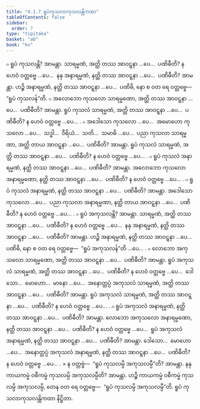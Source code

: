 ```yaml
---
title: "4.1.7 ရူပံကုသလာကုသလန္တိကထာ"
tableOfContents: false
sidebar:
  order: 7
type: "tipitaka"
basket: "ab"
book: "kv"
---
```



<DynamicBreadcrumb />

<Division number="760" book="kv" e="ch" v="32" p="388">

<Paragraph number="2404" book="kv">
๐ ရူပံ ကုသလန္တိ? အာမန္တာ. သာရမ္မဏံ, အတ္ထိ တဿ အာဝဋ္ဋနာ …ပေ…  ပဏိဓီတိ? န ဟေဝံ ဝတ္တဗ္ဗေ …ပေ…  နနု အနာရမ္မဏံ, နတ္ထိ တဿ အာဝဋ္ဋနာ …ပေ…  ပဏိဓီတိ? အာမန္တာ. ဟဉ္စိ အနာရမ္မဏံ, နတ္ထိ တဿ အာဝဋ္ဋနာ …ပေ…  ပဏိဓိ, နော စ ဝတ ရေ ဝတ္တဗ္ဗေ—  “ရူပံ ကုသလန်”တိ.
</Paragraph>

</Division>
<Division number="761" book="kv" e="ch" v="32" p="388">

<Paragraph number="2405" book="kv">
๐ အလောဘော ကုသလော သာရမ္မဏော, အတ္ထိ တဿ အာဝဋ္ဋနာ …ပေ…  ပဏိဓီတိ? အာမန္တာ. ရူပံ ကုသလံ သာရမ္မဏံ, အတ္ထိ တဿ အာဝဋ္ဋနာ …ပေ…  ပဏိဓီတိ? န ဟေဝံ ဝတ္တဗ္ဗေ …ပေ… .
</Paragraph>

<Paragraph number="2406" book="kv">
๐ အဒေါသော ကုသလော …ပေ…  အမောဟော ကုသလော …ပေ…  သဒ္ဓါ…  ဝီရိယံ…  သတိ…  သမာဓိ …ပေ…  ပညာ ကုသလာ သာရမ္မဏာ, အတ္ထိ တာယ အာဝဋ္ဋနာ …ပေ…  ပဏိဓီတိ? အာမန္တာ. ရူပံ ကုသလံ သာရမ္မဏံ, အတ္ထိ တဿ အာဝဋ္ဋနာ …ပေ…  ပဏိဓီတိ? န ဟေဝံ ဝတ္တဗ္ဗေ …ပေ… .
</Paragraph>

<Paragraph number="2407" book="kv">
๐ ရူပံ ကုသလံ အနာရမ္မဏံ, နတ္ထိ တဿ အာဝဋ္ဋနာ …ပေ…  ပဏိဓီတိ? အာမန္တာ. အလောဘော ကုသလော အနာရမ္မဏော, နတ္ထိ တဿ အာဝဋ္ဋနာ …ပေ…  ပဏိဓီတိ? န ဟေဝံ ဝတ္တဗ္ဗေ …ပေ… .
</Paragraph>

<Paragraph number="2408" book="kv">
๐ ရူပံ ကုသလံ အနာရမ္မဏံ, နတ္ထိ တဿ အာဝဋ္ဋနာ …ပေ…  ပဏိဓီတိ? အာမန္တာ. အဒေါသော ကုသလော …ပေ…  ပညာ ကုသလာ အနာရမ္မဏာ, နတ္ထိ တာယ အာဝဋ္ဋနာ …ပေ…  ပဏိဓီတိ? န ဟေဝံ ဝတ္တဗ္ဗေ …ပေ… .
</Paragraph>

</Division>
<Division number="762" book="kv" e="ch" v="32" p="388">

<Paragraph number="2409" book="kv">
๐ ရူပံ အကုသလန္တိ? အာမန္တာ. သာရမ္မဏံ, အတ္ထိ တဿ အာဝဋ္ဋနာ …ပေ…  ပဏိဓီတိ? န ဟေဝံ ဝတ္တဗ္ဗေ …ပေ…  နနု အနာရမ္မဏံ, နတ္ထိ တဿ အာဝဋ္ဋနာ …ပေ…  ပဏိဓီတိ? အာမန္တာ. ဟဉ္စိ အနာရမ္မဏံ, နတ္ထိ တဿ အာဝဋ္ဋနာ …ပေ…  ပဏိဓိ, နော စ ဝတ ရေ ဝတ္တဗ္ဗေ—  “ရူပံ အကုသလန်”တိ …ပေ… .
</Paragraph>

</Division>
<Division number="763" book="kv" e="ch" v="32" p="388">

<Paragraph number="2410" book="kv">
๐ လောဘော အကုသလော သာရမ္မဏော, အတ္ထိ တဿ အာဝဋ္ဋနာ …ပေ…  ပဏိဓီတိ? အာမန္တာ. ရူပံ အကုသလံ သာရမ္မဏံ, အတ္ထိ တဿ အာဝဋ္ဋနာ …ပေ…  ပဏိဓီတိ? န ဟေဝံ ဝတ္တဗ္ဗေ …ပေ…  ဒေါသော…  မောဟော…  မာနော …ပေ…  အနောတ္တပ္ပံ အကုသလံ သာရမ္မဏံ, အတ္ထိ တဿ အာဝဋ္ဋနာ …ပေ…  ပဏိဓီတိ? အာမန္တာ. ရူပံ အကုသလံ သာရမ္မဏံ, အတ္ထိ တဿ အာဝဋ္ဋနာ …ပေ…  ပဏိဓီတိ? န ဟေဝံ ဝတ္တဗ္ဗေ …ပေ… .
</Paragraph>

<Paragraph number="2411" book="kv">
๐ ရူပံ အကုသလံ အနာရမ္မဏံ, နတ္ထိ တဿ အာဝဋ္ဋနာ …ပေ…  ပဏိဓီတိ? အာမန္တာ. လောဘော အကုသလော အနာရမ္မဏော, နတ္ထိ တဿ အာဝဋ္ဋနာ …ပေ…  ပဏိဓီတိ? န ဟေဝံ ဝတ္တဗ္ဗေ …ပေ…  ရူပံ အကုသလံ အနာရမ္မဏံ, နတ္ထိ တဿ အာဝဋ္ဋနာ …ပေ…  ပဏိဓီတိ? အာမန္တာ. ဒေါသော…  မောဟော …ပေ…  အနောတ္တပ္ပံ အကုသလံ အနာရမ္မဏံ, နတ္ထိ တဿ အာဝဋ္ဋနာ …ပေ…  ပဏိဓီတိ? န ဟေဝံ ဝတ္တဗ္ဗေ …ပေ… .
</Paragraph>

</Division>
<Division number="764" book="kv" e="ch" v="32" p="389">

<Paragraph number="2412" book="kv">
× န ဝတ္တဗ္ဗံ—  “ရူပံ ကုသလမ္ပိ အကုသလမ္ပီ”တိ? အာမန္တာ. နနု ကာယကမ္မံ ဝစီကမ္မံ ကုသလမ္ပိ အကုသလမ္ပီတိ? အာမန္တာ. ဟဉ္စိ ကာယကမ္မံ ဝစီကမ္မံ ကုသလမ္ပိ အကုသလမ္ပိ, တေန ဝတ ရေ ဝတ္တဗ္ဗေ—  “ရူပံ ကုသလမ္ပိ အကုသလမ္ပီ”တိ.

</Paragraph>
</Division>

<Paragraph number="2413" type="center" book="kv">
ရူပံ ကုသလာကုသလန္တိကထာ နိဋ္ဌိတာ.
</Paragraph>